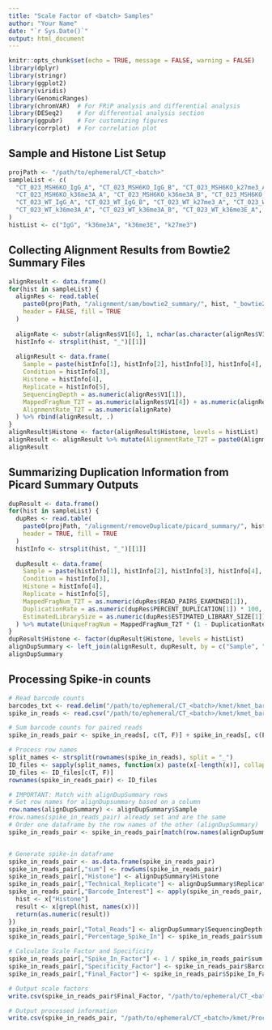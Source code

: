 ```yaml
---
title: "Scale Factor of <batch> Samples"
author: "Your Name"
date: "`r Sys.Date()`"
output: html_document
---
```


```r
knitr::opts_chunk$set(echo = TRUE, message = FALSE, warning = FALSE)
library(dplyr)
library(stringr)
library(ggplot2)
library(viridis)
library(GenomicRanges)
library(chromVAR)  # For FRiP analysis and differential analysis
library(DESeq2)    # For differential analysis section
library(ggpubr)    # For customizing figures
library(corrplot)  # For correlation plot
```

## Sample and Histone List Setup

```r
projPath <- "/path/to/ephemeral/CT_<batch>"
sampleList <- c(
  "CT_023_MSH6KO_IgG_A", "CT_023_MSH6KO_IgG_B", "CT_023_MSH6KO_k27me3_A",  "CT_023_MSH6KO_k27me3_B", 
  "CT_023_MSH6KO_k36me3A_A", "CT_023_MSH6KO_k36me3A_B", "CT_023_MSH6KO_k36me3E_A", "CT_023_MSH6KO_k36me3E_B", 
  "CT_023_WT_IgG_A", "CT_023_WT_IgG_B", "CT_023_WT_k27me3_A", "CT_023_WT_k27me3_B", 
  "CT_023_WT_k36me3A_A", "CT_023_WT_k36me3A_B", "CT_023_WT_k36me3E_A", "CT_023_WT_k36me3E_B"
)
histList <- c("IgG", "k36me3A", "k36me3E", "k27me3")
```

## Collecting Alignment Results from Bowtie2 Summary Files

```r
alignResult <- data.frame()
for(hist in sampleList) {
  alignRes <- read.table(
    paste0(projPath, "/alignment/sam/bowtie2_summary/", hist, "_bowtie2.txt"), 
    header = FALSE, fill = TRUE
  )
  
  alignRate <- substr(alignRes$V1[6], 1, nchar(as.character(alignRes$V1[6]))-1)
  histInfo <- strsplit(hist, "_")[[1]]
  
  alignResult <- data.frame(
    Sample = paste(histInfo[1], histInfo[2], histInfo[3], histInfo[4], histInfo[5], sep = "_"), 
    Condition = histInfo[3], 
    Histone = histInfo[4], 
    Replicate = histInfo[5], 
    SequencingDepth = as.numeric(alignRes$V1[1]), 
    MappedFragNum_T2T = as.numeric(alignRes$V1[4]) + as.numeric(alignRes$V1[5]), 
    AlignmentRate_T2T = as.numeric(alignRate)
  ) %>% rbind(alignResult, .)
}
alignResult$Histone <- factor(alignResult$Histone, levels = histList)
alignResult <- alignResult %>% mutate(AlignmentRate_T2T = paste0(AlignmentRate_T2T, "%"))
alignResult
```

## Summarizing Duplication Information from Picard Summary Outputs

```r
dupResult <- data.frame()
for(hist in sampleList) {
  dupRes <- read.table(
    paste0(projPath, "/alignment/removeDuplicate/picard_summary/", hist, "_picard.rmDup.txt"), 
    header = TRUE, fill = TRUE
  )
  histInfo <- strsplit(hist, "_")[[1]]
  
  dupResult <- data.frame(
    Sample = paste(histInfo[1], histInfo[2], histInfo[3], histInfo[4], histInfo[5], sep = "_"), 
    Condition = histInfo[3], 
    Histone = histInfo[4], 
    Replicate = histInfo[5], 
    MappedFragNum_T2T = as.numeric(dupRes$READ_PAIRS_EXAMINED[1]), 
    DuplicationRate = as.numeric(dupRes$PERCENT_DUPLICATION[1]) * 100, 
    EstimatedLibrarySize = as.numeric(dupRes$ESTIMATED_LIBRARY_SIZE[1])
  ) %>% mutate(UniqueFragNum = MappedFragNum_T2T * (1 - DuplicationRate / 100)) %>% rbind(dupResult, .)
}
dupResult$Histone <- factor(dupResult$Histone, levels = histList)
alignDupSummary <- left_join(alignResult, dupResult, by = c("Sample", "Condition", "Histone", "Replicate", "MappedFragNum_T2T")) %>% mutate(DuplicationRate = paste0(DuplicationRate, "%"))
alignDupSummary
```

## Processing Spike-in counts 

```r
# Read barcode counts
barcodes_txt <- read.delim("/path/to/ephemeral/CT_<batch>/kmet/kmet_barcode_counts_CT_<batch>.txt")
spike_in_reads <- read.csv("/path/to/ephemeral/CT_<batch>/kmet/kmet_barcode_counts_CT_<batch>.txt", sep = "\t")

# Sum barcode counts for paired reads
spike_in_reads_pair <- spike_in_reads[, c(T, F)] + spike_in_reads[, c(F, T)]

# Process row names
split_names <- strsplit(rownames(spike_in_reads), split = "_")
ID_files <- sapply(split_names, function(x) paste(x[-length(x)], collapse = "_"))
ID_files <- ID_files[c(T, F)]
rownames(spike_in_reads_pair) <- ID_files

# IMPORTANT: Match with alignDupSummary rows
# Set row names for alignDupsummary based on a column
row.names(alignDupSummary) <- alignDupSummary$Sample
#row.names(spike_in_reads_pair) already set and are the same
# Order one dataframe by the row names of the other (alignDupSummary)
spike_in_reads_pair <- spike_in_reads_pair[match(row.names(alignDupSummary), row.names(spike_in_reads_pair)), ]


# Generate spike-in dataframe
spike_in_reads_pair <- as.data.frame(spike_in_reads_pair)
spike_in_reads_pair[,"sum"] <- rowSums(spike_in_reads_pair)
spike_in_reads_pair[,"Histone"] <- alignDupSummary$Histone
spike_in_reads_pair[,"Technical_Replicate"] <- alignDupSummary$Replicate
spike_in_reads_pair[,"Barcode_Interest"] <- apply(spike_in_reads_pair, 1, FUN = function(x) {
  hist <- x["Histone"]
  result <- x[grepl(hist, names(x))]
  return(as.numeric(result))
})
spike_in_reads_pair[,"Total_Reads"] <- alignDupSummary$SequencingDepth
spike_in_reads_pair[,"Percentage_Spike_In"] <- spike_in_reads_pair$sum / spike_in_reads_pair$Total_Reads * 100

# Calculate Scale Factor and Specificity
spike_in_reads_pair[,"Spike_In_Factor"] <- 1 / spike_in_reads_pair$sum
spike_in_reads_pair[,"Specificity_Factor"] <- spike_in_reads_pair$Barcode_Interest / spike_in_reads_pair$sum
spike_in_reads_pair[,"Final_Factor"] <- spike_in_reads_pair$Spike_In_Factor * spike_in_reads_pair$Specificity_Factor * 1e6

# Output scale factors
write.csv(spike_in_reads_pair$Final_Factor, "/path/to/ephemeral/CT_<batch>/kmet/scale_factors_CT_<batch>.csv", row.names = FALSE)

# Output processed information
write.csv(spike_in_reads_pair, "/path/to/ephemeral/CT_<batch>/kmet/Proc_Info_CT_<batch>.csv", row.names = FALSE)
```





